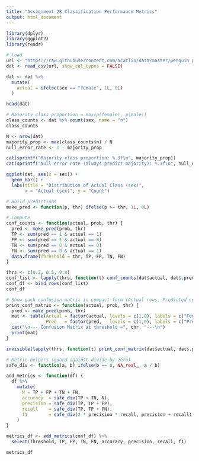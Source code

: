---
title: "Assignment 2B Classification Performance Metrics"
output: html_document
---

```{r}
library(dplyr)
library(ggplot2)
library(readr)
```

```{r}
# load
url <- "https://raw.githubusercontent.com/acatlin/data/master/penguin_predictions.csv"
dat <- read_csv(url, show_col_types = FALSE)

dat <- dat %>%
  mutate(
    actual = ifelse(sex == "female", 1L, 0L)
  )

head(dat)
```

```{r}
# Majority class proportion = max(p(female), p(male))
class_counts <- dat %>% count(sex, name = "n")
class_counts

N <- nrow(dat)
majority_prop <- max(class_counts$n) / N
null_error_rate <- 1 - majority_prop

cat(sprintf("Majority class proportion: %.3f\n", majority_prop))
cat(sprintf("Null error rate (always predict majority): %.3f\n", null_error_rate))
```

```{r}
ggplot(dat, aes(x = sex)) +
  geom_bar() +
  labs(title = "Distribution of Actual Class (sex)",
       x = "Actual (sex)", y = "Count")
```

```{r}
# Build predictions 
make_pred <- function(p, thr) ifelse(p >= thr, 1L, 0L)

# Compute 
conf_counts <- function(actual, prob, thr) {
  pred <- make_pred(prob, thr)
  TP <- sum(pred == 1 & actual == 1)
  FP <- sum(pred == 1 & actual == 0)
  TN <- sum(pred == 0 & actual == 0)
  FN <- sum(pred == 0 & actual == 1)
  data.frame(Threshold = thr, TP, FP, TN, FN)
}

thrs <- c(0.2, 0.5, 0.8)
conf_list <- lapply(thrs, function(t) conf_counts(dat$actual, dat$.pred_female, t))
conf_df <- bind_rows(conf_list)
conf_df

```

```{r}
# Show each confusion matrix in compact form (Actual rows, Predicted cols)
print_conf_matrix <- function(actual, prob, thr) {
  pred <- make_pred(prob, thr)
  mat <- table(Actual = factor(actual, levels = c(1,0), labels = c("Female(1)","NotFemale(0)")),
               Pred   = factor(pred,   levels = c(1,0), labels = c("Pred=1","Pred=0")))
  cat("\n--- Confusion Matrix at threshold =", thr, "---\n")
  print(mat)
}

invisible(lapply(thrs, function(t) print_conf_matrix(dat$actual, dat$.pred_female, t)))
```

```{r}
# Metric helpers (guard against divide-by-zero)
safe_div <- function(a, b) ifelse(b == 0, NA_real_, a / b)

add_metrics <- function(df) {
  df %>%
    mutate(
      N = TP + FP + TN + FN,
      accuracy  = safe_div(TP + TN, N),
      precision = safe_div(TP, TP + FP),
      recall    = safe_div(TP, TP + FN),
      f1        = safe_div(2 * precision * recall, precision + recall)
    )
}

metrics_df <- add_metrics(conf_df) %>%
  select(Threshold, TP, FP, TN, FN, accuracy, precision, recall, f1)

metrics_df
```
